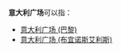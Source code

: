 '''意大利广场'''可以指：

* [[意大利广场_(巴黎)|意大利广场 (巴黎)]]
* [[意大利广场_(布宜诺斯艾利斯)|意大利广场 (布宜诺斯艾利斯)]]

{{disambig|Y意|Cat=五字地名消歧义}}